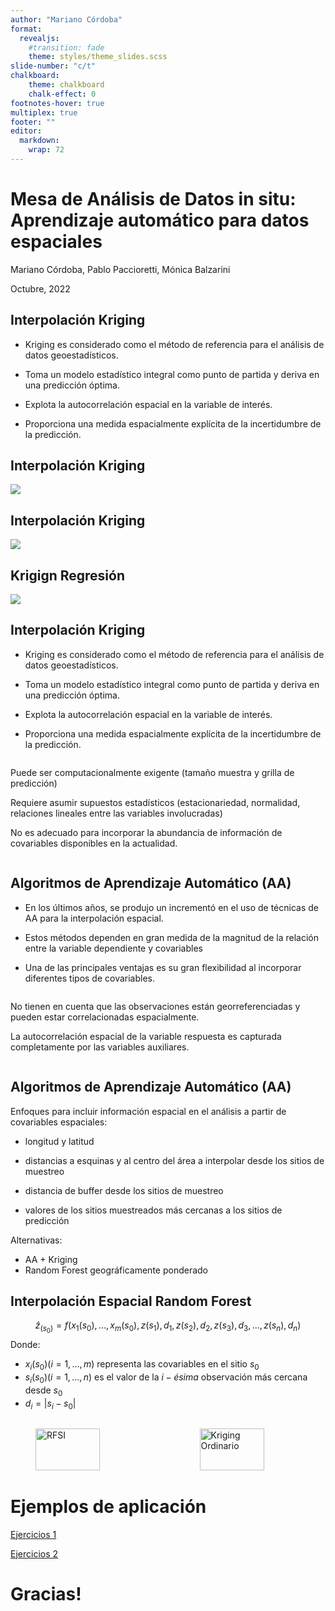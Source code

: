 ```yaml
---
author: "Mariano Córdoba"
format: 
  revealjs:
    #transition: fade
    theme: styles/theme_slides.scss
slide-number: "c/t"
chalkboard:
    theme: chalkboard
    chalk-effect: 0
footnotes-hover: true
multiplex: true
footer: ""
editor: 
  markdown: 
    wrap: 72
---
```


# Mesa de Análisis de Datos in situ: Aprendizaje automático para datos espaciales

Mariano Córdoba, Pablo Paccioretti, Mónica Balzarini

Octubre, 2022


## Interpolación Kriging


-   Kriging es considerado como el método de referencia para el análisis de datos geoestadísticos.

-   Toma un modelo estadístico integral como punto de partida y deriva en una predicción óptima.

-   Explota la autocorrelación espacial en la variable de interés.

-   Proporciona una medida espacialmente explícita de la incertidumbre de la predicción.

    
## Interpolación Kriging

![](img/AA_1_kriging.jpg){fig-align="center"}

## Interpolación Kriging

![](img/AA_2_kriging.jpg){fig-align="center"}

## Krigign Regresión

![](img/AA_4_RK.jpg){fig-align="center"}

## Interpolación Kriging


-   Kriging es considerado como el método de referencia para el análisis de datos geoestadísticos.

-   Toma un modelo estadístico integral como punto de partida y deriva en una predicción óptima.

-   Explota la autocorrelación espacial en la variable de interés.

-   Proporciona una medida espacialmente explícita de la incertidumbre de la predicción.

::: columns
::: {.column width="70%"}

::: {.fragment .fade-in-then-out}

::: {.callout-warning appearance="simple"}

Puede ser computacionalmente exigente (tamaño muestra y grilla de predicción) 
:::

::: {.callout-warning appearance="simple"}

Requiere asumir supuestos estadísticos (estacionariedad, normalidad, relaciones lineales entre las variables involucradas)

:::

::: {.callout-warning appearance="simple"}

No es adecuado para incorporar la abundancia de información de covariables disponibles en la actualidad. 

:::

:::

:::

:::


## Algoritmos de Aprendizaje Automático (AA)

-   En los últimos años, se produjo un incrementó en el uso de técnicas de AA para la interpolación espacial. 

-   Estos métodos dependen en gran medida de la magnitud de la relación entre la variable dependiente y covariables

-   Una de las principales ventajas es su gran flexibilidad al incorporar diferentes tipos de covariables.



::: columns
::: {.column width="70%"}
::: {.fragment .fade-in-then-out}
::: {.callout-note appearance="simple"}
No tienen en cuenta que las observaciones están georreferenciadas y pueden estar correlacionadas espacialmente. 
:::

::: {.callout-caution appearance="simple"}
La autocorrelación espacial de la variable respuesta es capturada completamente por las variables auxiliares.
:::
:::
:::
:::

## Algoritmos de Aprendizaje Automático (AA)
Enfoques para incluir información espacial en el análisis a partir de covariables espaciales:

-   longitud y latitud

-   distancias a esquinas y al centro del área a interpolar desde los sitios de muestreo

-   distancia de buffer desde los sitios de muestreo

::: {.fragment .highlight-red}
-   valores de los sitios muestreados más cercanas a los sitios de predicción
:::

Alternativas:

-   AA + Kriging 
-   Random Forest geográficamente ponderado

## Interpolación Espacial Random Forest 

$$\hat{z}_{(s_0)} = f \big(x_{1} (s_{0}),\dots,x_m(s_0),z(s_1),d_1,z(s_2),d_2,z(s_3),d_3,\dots,z(s_n),d_n \big)$$
Donde:

-   $x_i(s_0) (i = 1,\dots,m)$ representa las covariables en el sitio $s_0$
-   $s_i(s_0) (i = 1,\dots,n)$ es el valor de la $i-ésima$ observación más cercana desde $s_0$
-   $d_i=|s_i-s_0|$


:::: {.columns}

::: {.column width="40%"}



![RFSI](img/AA_5_mapaRFSI.jpg){width=80% height=90%}

:::

::: {.column width="40%"}



![Kriging Ordinario](img/AA_5_mapaKO.jpg){width=80% height=90%}

:::

::::



# Ejemplos de aplicación {background-color="#546e7a"}

[Ejercicios 1](docs/Ej01_AA.html){preview-link="true"}

[Ejercicios 2](docs/Ej02_rinde.html){preview-link="true"}


# Gracias!


